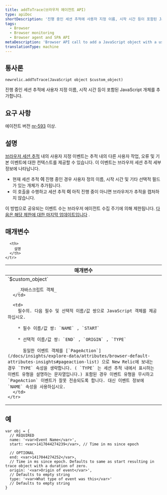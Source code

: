 ```yaml
---
title: addToTrace(브라우저 에이전트 API)
type: apiDoc
shortDescription: '진행 중인 세션 추적에 사용자 지정 이름, 시작 시간 등이 포함된 JavaScript 개체를 추가합니다.'
tags:
  - Browser
  - Browser monitoring
  - Browser agent and SPA API
metaDescription: 'Browser API call to add a JavaScript object with a user-defined name, start time, etc. to a session trace already in progress.'
translationType: machine
---
```


## 통사론

```
newrelic.addToTrace(JavaScript object $custom_object)
```

진행 중인 세션 추적에 사용자 지정 이름, 시작 시간 등이 포함된 JavaScript 개체를 추가합니다.

## 요구 사항

에이전트 버전 [nr-593](/docs/release-notes/new-relic-browser-release-notes/browser-agent-release-notes) 이상.

## 설명

[브라우저 세션 추적](/docs/browser/new-relic-browser/browser-pro-features/session-traces-exploring-webpages-life-cycle) 내의 사용자 지정 이벤트는 추적 내의 다른 사용자 작업, 오류 및 기본 이벤트에 대한 컨텍스트를 제공할 수 있습니다. 이 이벤트는 브라우저 세션 추적 세부 정보에 나타납니다.

* 현재 세션 추적 **이** 진행 중인 경우 사용자 정의 이름, 시작 시간 및 기타 선택적 필드가 있는 개체가 추가됩니다.
* 이 호출을 수행하고 세션 추적 **이** 아직 진행 중이 아니면 브라우저가 추적을 캡처하지 않습니다.

이 방법으로 공유되는 이벤트 수는 브라우저 에이전트 수집 주기에 의해 제한됩니다. [다음은 해당 제한에 대한 마지막 업데이트입니다](https://docs.newrelic.com/docs/release-notes/new-relic-browser-release-notes/browser-agent-release-notes/browser-agent-v1026/#:~:text=Adjusted%20PageAction%20limits,events%20per%20harvest) .

## 매개변수

<table>
  <thead>
    <tr>
      <th width="25%">
        매개변수
      </th>

      <th>
        설명
      </th>
    </tr>
  </thead>

  <tbody>
    <tr>
      <td>
        `$custom_object`

        _자바스크립트 객체_
      </td>

      <td>
        필수의. 다음 필수 및 선택적 이름/값 쌍으로 JavaScript 객체를 제공하십시오.

        * 필수 이름/값 쌍: `NAME` , `START`

        * 선택적 이름/값 쌍: `END` , `ORIGIN` , `TYPE`

          동일한 이벤트 객체를 [`PageAction`](/docs/insights/explore-data/attributes/browser-default-attributes-insights#pageaction-list) 으로 New Relic에 보내는 경우 `TYPE` 속성을 생략합니다. ( `TYPE` 는 세션 추적 내에서 표시하는 이벤트 유형을 설명하는 문자열입니다.) 포함된 경우 이벤트 유형을 무시하고 `PageAction` 이벤트가 잘못 전송되도록 합니다. 대신 이벤트 정보에 `NAME` 속성을 사용하십시오.
      </td>
    </tr>
  </tbody>
</table>

## 예

```
var obj = {
  // REQUIRED
  name: '<var>Event Name</var>',
  start: <var>1417044274239</var>, // Time in ms since epoch

  // OPTIONAL
  end: <var>1417044274252</var>,
  // Time in ms since epoch. Defaults to same as start resulting in trace object with a duration of zero.
  origin: '<var>Origin of event</var>',
  // Defaults to empty string
  type: '<var>What type of event was this</var>'
  // Defaults to empty string
}
```